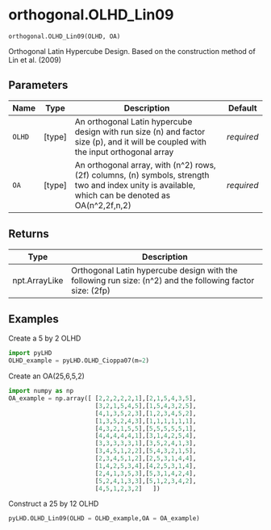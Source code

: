 # orthogonal.OLHD_Lin09 { #pyLHD.orthogonal.OLHD_Lin09 }

`orthogonal.OLHD_Lin09(OLHD, OA)`

Orthogonal Latin Hypercube Design. Based on the construction method of Lin et al. (2009)

## Parameters

| Name   | Type     | Description                                                                                                                                         | Default    |
|--------|----------|-----------------------------------------------------------------------------------------------------------------------------------------------------|------------|
| `OLHD` | \[type\] | An orthogonal Latin hypercube design with run size (n) and factor size (p),  and it will be coupled with the input orthogonal array                 | _required_ |
| `OA`   | \[type\] | An orthogonal array, with (n^2) rows, (2f) columns, (n) symbols,  strength two and index unity is available, which can be denoted as OA(n^2,2f,n,2) | _required_ |

## Returns

| Type          | Description                                                                                               |
|---------------|-----------------------------------------------------------------------------------------------------------|
| npt.ArrayLike | Orthogonal Latin hypercube design with the following run size: (n^2) and the following factor size: (2fp) |

## Examples



Create a 5 by 2 OLHD
```python
import pyLHD
OLHD_example = pyLHD.OLHD_Cioppa07(m=2)
```
Create an OA(25,6,5,2)
```python
import numpy as np
OA_example = np.array([ [2,2,2,2,2,1],[2,1,5,4,3,5],
                        [3,2,1,5,4,5],[1,5,4,3,2,5],
                        [4,1,3,5,2,3],[1,2,3,4,5,2],
                        [1,3,5,2,4,3],[1,1,1,1,1,1],
                        [4,3,2,1,5,5],[5,5,5,5,5,1],
                        [4,4,4,4,4,1],[3,1,4,2,5,4],
                        [3,3,3,3,3,1],[3,5,2,4,1,3],
                        [3,4,5,1,2,2],[5,4,3,2,1,5],
                        [2,3,4,5,1,2],[2,5,3,1,4,4],
                        [1,4,2,5,3,4],[4,2,5,3,1,4],
                        [2,4,1,3,5,3],[5,3,1,4,2,4],
                        [5,2,4,1,3,3],[5,1,2,3,4,2],
                        [4,5,1,2,3,2]   ])
```                        
Construct a 25 by 12 OLHD
```python
pyLHD.OLHD_Lin09(OLHD = OLHD_example,OA = OA_example)
```